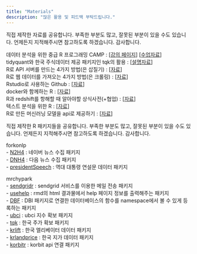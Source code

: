 ```yaml
---
title: "Materials"
description: "많은 활용 및 피드백 부탁드립니다."
---
```


직접 제작한 자료를 공유합니다. 부족한 부분도 많고, 잘못된 부분이 있을 수도 있습니다. 언제든지 지적해주시면 참고하도록 하겠습니다. 감사합니다.

데이터 분석을 위한 중급 R 프로그래밍 CAMP : [[강의 페이지][1]] [[수업자료][2]]    
tidyquant와 한국 주식데이터 제공 패키지인 tqk의 활용 : [[설명자료][6]]    
R로 API 서버를 만드는 4가지 방법(은 삽질기) : [[자료][4]]    
R로 웹 데이터를 가져오는 4가지 방법(은 크롤링) : [[자료][5]]    
Rstudio로 사용하는 Github : [[자료][3]]    
docker와 함께하는 R : [[자료][7]]    
R과 redshift를 항해할 때 알아야할 상식사전(+협업) : [[자료][8]]    
텍스트 분석을 위한 R : [[자료][9]]    
R로 만든 머신러닝 모델을 api로 제공하기 : [[자료][10]]    


[1]: http://www.fastcampus.co.kr/data_camp_dabrp/
[2]: https://mrchypark.github.io/dabrp_classnote3/
[3]: https://mrchypark.github.io/github-with-rstudio/
[4]: https://mrchypark.github.io/apiR/
[5]: https://mrchypark.github.io/getWebR/
[6]: https://mrchypark.github.io/tqk/articles/tqk-introduce.html
[7]: https://mrchypark.github.io/docker-with-r/
[8]: https://mrchypark.github.io/redshift-with-r/
[9]: https://mrchypark.github.io/textR/
[10]: https://mrchypark.github.io/r-api-with-plumber/



직접 제작한 R 패키지들을 공유합니다. 부족한 부분도 많고, 잘못된 부분이 있을 수도 있습니다. 언제든지 지적해주시면 참고하도록 하겠습니다. 감사합니다.

forkonlp    
    - [N2H4](https://github.com/forkonlp/N2H4) : 네이버 뉴스 수집 패키지    
    - [DNH4](https://github.com/forkonlp/DNH4) : 다음 뉴스 수집 패키지    
    - [presidentSpeech](https://github.com/forkonlp/presidentSpeech) : 역대 대통령 연설문 데이터 패키지     
    
mrchypark    
    - [sendgridr](https://github.com/mrchypark/sendgridr) : sendgrid 서비스를 이용한 메일 전송 패키지    
    - [usehelp](https://github.com/mrchypark/usehelp) : rmd의 html 결과물에서 help 페이지 정보를 출력해주는 패키지    
    - [DBF](https://github.com/mrchypark/DBF) : DBI 패키지로 연결한 데이터베이스의 함수를 namespace에서 볼 수 있게 등록하는 패키지    
    - [ubci](https://github.com/mrchypark/ubci) : ubci 지수 확보 패키지    
    - [tqk](https://github.com/mrchypark/tqk) : 한국 주가 확보 패키지    
    - [krlift](https://github.com/mrchypark/krlift) : 한국 엘리베이터 데이터 패키지    
    - [krlandprice](https://github.com/mrchypark/krlandprice) : 한국 지가 데이터 패키지     
    - [korbitr](https://github.com/mrchypark/korbitr) : korbit api 연결 패키지    
